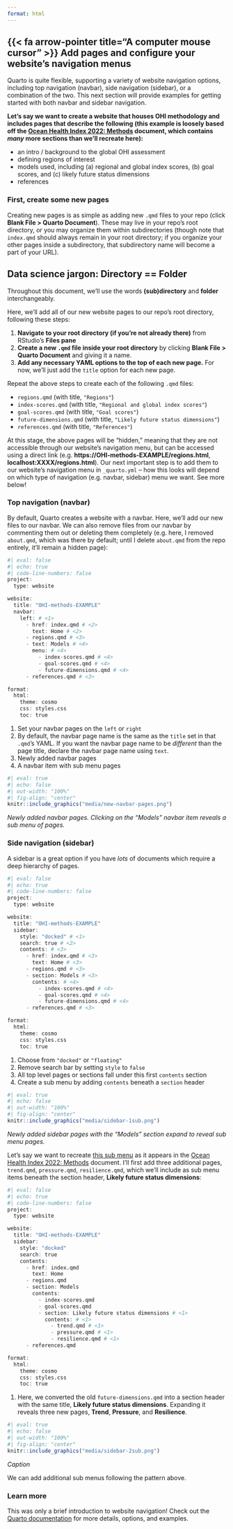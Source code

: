 ```yaml
---
format: html
---
```


## {{< fa arrow-pointer title="A computer mouse cursor" >}} Add pages and configure your website's navigation menus

Quarto is quite flexible, supporting a variety of website navigation options, including top navigation (navbar), side navigation (sidebar), or a combination of the two. This next section will provide examples for getting started with both navbar and sidebar navigation.

**Let's say we want to create a website that houses OHI methodology and includes pages that describe the following (this example is loosely based off the [Ocean Health Index 2022: Methods](https://oceanhealthindex.org/images/htmls/Supplement.html) document, which contains *many* more sections than we'll recreate here):**

- an intro / background to the global OHI assessment
- defining regions of interest
- models used, including (a) regional and global index scores, (b) goal scores, and (c) likely future status dimensions
- references

### First, create some new pages

Creating new pages is as simple as adding new `.qmd` files to your repo (click **Blank File > Quarto Document**). These may live in your repo's root directory, or you may organize them within subdirectories (though note that `index.qmd` should always remain in your root directory; if you organize your other pages inside a subdirectory, that subdirectory name will become a part of your URL). 

::: {.callout-note collapse=true}
## Data science jargon: Directory == Folder
Throughout this document, we'll use the words **(sub)directory** and **folder** interchangeably.
:::

Here, we'll add all of our new website pages to our repo's root directory, following these steps: 

1. **Navigate to your root directory (if you're not already there)** from RStudio's **Files pane**
2. **Create a new `.qmd` file inside your root directory** by clicking **Blank File > Quarto Document** and giving it a name.
3. **Add any necessary YAML options to the top of each new page.** For now, we'll just add the `title` option for each new page.

Repeat the above steps to create each of the following `.qmd` files:

- `regions.qmd` (with title, `"Regions"`)
- `index-scores.qmd` (with title, `"Regional and global index scores"`)
- `goal-scores.qmd` (with title, `"Goal scores"`)
- `future-dimensions.qmd` (with title, `"Likely future status dimensions"`)
- `references.qmd` (with title, `"References"`)

At this stage, the above pages will be "hidden," meaning that they are not accessible through our website's navigation menu, but can be accessed using a direct link (e.g. **https://OHI-methods-EXAMPLE/regions.html**, **localhost:XXXX/regions.html**). Our next important step is to add them to our website's navigation menu in `_quarto.yml` -- how this looks will depend on which type of navigation (e.g. navbar, sidebar) menu we want. See more below!

### Top navigation (navbar)

By default, Quarto creates a website with a navbar. Here, we'll add our new files to our navbar. We can also remove files from our navbar by commenting them out or deleting them completely (e.g. here, I removed `about.qmd`, which was there by default; until I delete `about.qmd` from the repo entirely, it'll remain a hidden page):

```r
#| eval: false
#| echo: true
#| code-line-numbers: false
project:
  type: website

website:
  title: "OHI-methods-EXAMPLE"
  navbar:
    left: # <1>
      - href: index.qmd # <2>
        text: Home # <2>
      - regions.qmd # <3>
      - text: Models # <4>
        menu: # <4>
          - index-scores.qmd # <4>
          - goal-scores.qmd # <4>
          - future-dimensions.qmd # <4>
      - references.qmd # <3>

format:
  html:
    theme: cosmo
    css: styles.css
    toc: true
```
1. Set your navbar pages on the `left` or `right`
2. By default, the navbar page name is the same as the `title` set in that `.qmd`'s YAML. If you want the navbar page name to be *different* than the page title, declare the navbar page name using `text`.
3. Newly added navbar pages
4. A navbar item with sub menu pages

```r
#| eval: true
#| echo: false
#| out-width: "100%"
#| fig-align: "center"
knitr::include_graphics("media/new-navbar-pages.png")
```

::: {.center-text .gray-text}
*Newly added navbar pages. Clicking on the "Models" navbar item reveals a sub menu of pages.*
:::

### Side navigation (sidebar)

A sidebar is a great option if you have *lots* of documents which require a deep hierarchy of pages.

```r
#| eval: false
#| echo: true
#| code-line-numbers: false
project:
  type: website

website:
  title: "OHI-methods-EXAMPLE"
  sidebar:
    style: "docked" # <1>
    search: true # <2>
    contents: # <3>
      - href: index.qmd # <3>
        text: Home # <3>
      - regions.qmd # <3>
      - section: Models # <3>
        contents: # <4>
          - index-scores.qmd # <4>
          - goal-scores.qmd # <4>
          - future-dimensions.qmd # <4>
      - references.qmd # <3>

format:
  html:
    theme: cosmo
    css: styles.css
    toc: true
```
1. Choose from `"docked"` or `"floating"`
2. Remove search bar by setting `style` to `false`
3. All top level pages or sections fall under this first `contents` section
4. Create a sub menu by adding `contents` beneath a `section` header

```r
#| eval: true
#| echo: false
#| out-width: "100%"
#| fig-align: "center"
knitr::include_graphics("media/sidebar-1sub.png")
```

::: {.center-text .gray-text}
*Newly added sidebar pages with the "Models" section expand to reveal sub menu pages.*
:::

Let's say we want to recreate [this sub menu](https://oceanhealthindex.org/images/htmls/Supplement.html#53_Likely_future_status_dimensions) as it appears in the [Ocean Health Index 2022: Methods](https://oceanhealthindex.org/images/htmls/Supplement.html) document. I'll first add three additional pages, `trend.qmd`, `pressure.qmd`, `resilience.qmd`, which we'll include as sub menu items beneath the section header, **Likely future status dimensions**:

```r
#| eval: false
#| echo: true
#| code-line-numbers: false
project:
  type: website

website:
  title: "OHI-methods-EXAMPLE"
  sidebar:
    style: "docked" 
    search: true
    contents: 
      - href: index.qmd
        text: Home
      - regions.qmd
      - section: Models
        contents: 
          - index-scores.qmd
          - goal-scores.qmd
          - section: Likely future status dimensions # <1>
            contents: # <1>
              - trend.qmd # <1>
              - pressure.qmd # <1>
              - resilience.qmd # <1>
      - references.qmd

format:
  html:
    theme: cosmo
    css: styles.css
    toc: true
```
1. Here, we converted the old `future-dimensions.qmd` into a section header with the same title, **Likely future status dimensions**. Expanding it reveals three new pages, **Trend**, **Pressure**, and **Resilience**.

```r
#| eval: true
#| echo: false
#| out-width: "100%"
#| fig-align: "center"
knitr::include_graphics("media/sidebar-2sub.png")
```

::: {.center-text .gray-text}
*Caption*
:::

We can add additional sub menus following the pattern above.

### Learn more

This was only a brief introduction to website navigation! Check out the [Quarto documentation](https://quarto.org/docs/websites/website-navigation.html#side-navigation) for more details, options, and examples.
